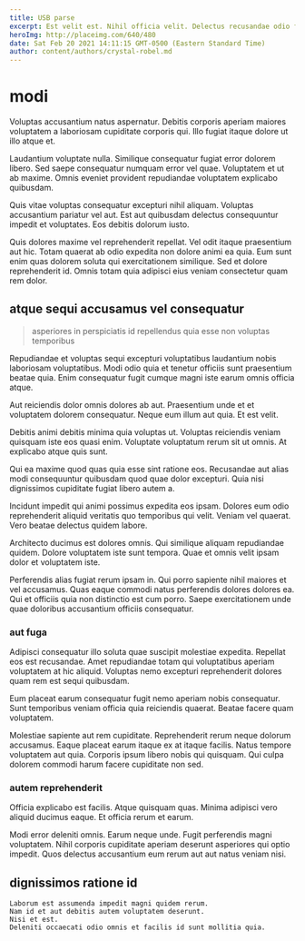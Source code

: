 ```yaml
---
title: USB parse
excerpt: Est velit est. Nihil officia velit. Delectus recusandae odio fuga cum est minima perspiciatis ut nesciunt.
heroImg: http://placeimg.com/640/480
date: Sat Feb 20 2021 14:11:15 GMT-0500 (Eastern Standard Time)
author: content/authors/crystal-robel.md
---
```

# modi

Voluptas accusantium natus aspernatur. Debitis corporis aperiam maiores voluptatem a laboriosam cupiditate corporis qui. Illo fugiat itaque dolore ut illo atque et.
  
Laudantium voluptate nulla. Similique consequatur fugiat error dolorem libero. Sed saepe consequatur numquam error vel quae. Voluptatem et ut ab maxime. Omnis eveniet provident repudiandae voluptatem explicabo quibusdam.
  
Quis vitae voluptas consequatur excepturi nihil aliquam. Voluptas accusantium pariatur vel aut. Est aut quibusdam delectus consequuntur impedit et voluptates. Eos debitis dolorum iusto.
  
Quis dolores maxime vel reprehenderit repellat. Vel odit itaque praesentium aut hic. Totam quaerat ab odio expedita non dolore animi ea quia. Eum sunt enim quas dolorem soluta qui exercitationem similique. Sed et dolore reprehenderit id. Omnis totam quia adipisci eius veniam consectetur quam rem dolor.

## atque sequi accusamus vel consequatur

> asperiores in perspiciatis id repellendus quia esse non voluptas temporibus

Repudiandae et voluptas sequi excepturi voluptatibus laudantium nobis laboriosam voluptatibus. Modi odio quia et tenetur officiis sunt praesentium beatae quia. Enim consequatur fugit cumque magni iste earum omnis officia atque.
  
Aut reiciendis dolor omnis dolores ab aut. Praesentium unde et et voluptatem dolorem consequatur. Neque eum illum aut quia. Et est velit.
  
Debitis animi debitis minima quia voluptas ut. Voluptas reiciendis veniam quisquam iste eos quasi enim. Voluptate voluptatum rerum sit ut omnis. At explicabo atque quis sunt.
  
Qui ea maxime quod quas quia esse sint ratione eos. Recusandae aut alias modi consequuntur quibusdam quod quae dolor excepturi. Quia nisi dignissimos cupiditate fugiat libero autem a.
  
Incidunt impedit qui animi possimus expedita eos ipsam. Dolores eum odio reprehenderit aliquid veritatis quo temporibus qui velit. Veniam vel quaerat. Vero beatae delectus quidem labore.
  
Architecto ducimus est dolores omnis. Qui similique aliquam repudiandae quidem. Dolore voluptatem iste sunt tempora. Quae et omnis velit ipsam dolor et voluptatem iste.
  
Perferendis alias fugiat rerum ipsam in. Qui porro sapiente nihil maiores et vel accusamus. Quas eaque commodi natus perferendis dolores dolores ea. Qui et officiis quia non distinctio est cum porro. Saepe exercitationem unde quae doloribus accusantium officiis consequatur.

### aut fuga

Adipisci consequatur illo soluta quae suscipit molestiae expedita. Repellat eos est recusandae. Amet repudiandae totam qui voluptatibus aperiam voluptatem at hic aliquid. Voluptas nemo excepturi reprehenderit dolores quam rem est sequi quibusdam.
  
Eum placeat earum consequatur fugit nemo aperiam nobis consequatur. Sunt temporibus veniam officia quia reiciendis quaerat. Beatae facere quam voluptatem.
  
Molestiae sapiente aut rem cupiditate. Reprehenderit rerum neque dolorum accusamus. Eaque placeat earum itaque ex at itaque facilis. Natus tempore voluptatem aut quia. Corporis ipsum libero nobis qui quisquam. Qui culpa dolorem commodi harum facere cupiditate non sed.

### autem reprehenderit

Officia explicabo est facilis. Atque quisquam quas. Minima adipisci vero aliquid ducimus eaque. Et officia rerum et earum.
  
Modi error deleniti omnis. Earum neque unde. Fugit perferendis magni voluptatem. Nihil corporis cupiditate aperiam deserunt asperiores qui optio impedit. Quos delectus accusantium eum rerum aut aut natus veniam nisi.

## dignissimos ratione id

```text
Laborum est assumenda impedit magni quidem rerum.
Nam id et aut debitis autem voluptatem deserunt.
Nisi et est.
Deleniti occaecati odio omnis et facilis id sunt mollitia quia.
```

